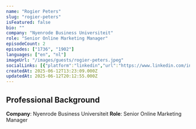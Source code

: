 ```yaml
---
name: "Rogier Peters"
slug: "rogier-peters"
isFeatured: false
bio: ""
company: "Nyenrode Business Universiteit"
role: "Senior Online Marketing Manager"
episodeCount: 2
episodes: ["1736", "1902"]
languages: ["en", "nl"]
imageUrl: "/images/guests/rogier-peters.jpeg"
socialLinks: [{"platform":"linkedin","url":"https://www.linkedin.com/in/rogierpaulpeters"}]
createdAt: 2025-06-12T13:23:09.000Z
updatedAt: 2025-06-12T20:12:55.000Z
---
```


## Professional Background

**Company**: Nyenrode Business Universiteit
**Role**: Senior Online Marketing Manager
